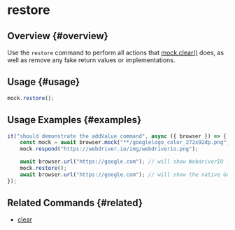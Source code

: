 # restore

## Overview {#overview}

Use the `restore` command to perform all actions that [mock.clear()](../clear) does, as well as remove any fake return values or implementations.

## Usage {#usage}

```javascript
mock.restore();
```

## Usage Examples {#examples}

```javascript
it("should demonstrate the addValue command", async ({ browser }) => {
    const mock = await browser.mock("**/googlelogo_color_272x92dp.png");
    mock.respond("https://webdriver.io/img/webdriverio.png");

    await browser.url("https://google.com"); // will show WebdriverIO logo instead of Google logo
    mock.restore();
    await browser.url("https://google.com"); // will show the native Google logo
});
```

## Related Commands {#related}

-   [clear](../clear)

